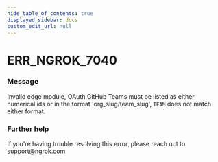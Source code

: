 ```yaml
---
hide_table_of_contents: true
displayed_sidebar: docs
custom_edit_url: null
---
```



# ERR_NGROK_7040

### Message
Invalid edge module, OAuth GitHub Teams must be listed as either numerical ids or in the format 'org_slug/team_slug', `TEAM` does not match either format.

### Further help
If you're having trouble resolving this error, please reach out to [support@ngrok.com](mailto:support@ngrok.com?subject=Help%20with%20ERR_NGROK_7040)


<ErrorDetails error='err_ngrok_7040' />
